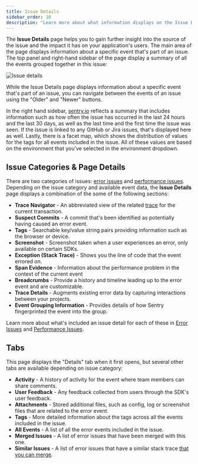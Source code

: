```yaml
---
title: Issue Details
sidebar_order: 10
description: "Learn more about what information displays on the Issue Details page to help you efficiently triage an issue."
---
```


The **Issue Details** page helps you to gain further insight into the source of the issue and the impact it has on your application's users. The main area of the page displays information about a specific event that's part of an issue. The top panel and right-hand sidebar of the page display a summary of all the events grouped together in this issue:

![Issue details](issue-details.png)

While the <SandboxLink scenario="oneIssue" projectSlug="react">Issue Details</SandboxLink> page displays information about a specific event that's part of an issue, you can navigate between the events of an issue using the "Older" and "Newer" buttons.

In the right hand sidebar, [sentry.io](https://sentry.io) reflects a summary that includes information such as how often the <SandboxLink scenario="oneIssue" projectSlug="react">issue</SandboxLink> has occurred in the last 24 hours and the last 30 days, as well as the last time and the first time the issue was seen. If the issue is linked to any GitHub or Jira issues, that's displayed here as well. Lastly, there is a facet map, which shows the distribution of values for the tags for all events included in the issue. All of these values are based on the environment that you've selected in the environment dropdown.

## Issue Categories & Page Details

There are two categories of issues: [error issues](/product/issues/issue-details/error-issues/) and [performance issues](/product/issues/issue-details/performance-issues/). Depending on the issue category and available event data, the **Issue Details** page displays a combination of the some of the following sections:

- **Trace Navigator** - An abbreviated view of the related [trace](/product/sentry-basics/tracing/distributed-tracing) for the current transaction.
- **Suspect Commits** - A commit that's been identified as potentially having caused an error event.
- **Tags** - Searchable key/value string pairs providing information such as the browser or device.
- **Screenshot** - Screenshot taken when a user experiences an error, only available on certain SDKs.
- **Exception (Stack Trace)** - Shows you the line of code that the event errored on.
- **Span Evidence** - Information about the performance problem in the context of the current event
- **Breadcrumbs** - Provide a history and timeline leading up to the error event and are customizable.
- **Trace Details** - Augments existing error data by capturing interactions between your projects.
- **Event Grouping Information** - Provides details of how Sentry fingerprinted the event into the group.

Learn more about what's included an issue detail for each of these in [Error Issues](/product/issues/issue-details/error-issues/) and [Performance Issues](/product/issues/issue-details/performance-issues/).

## Tabs

This page displays the "Details" tab when it first opens, but several other tabs are available depending on issue category:

- **Activity** - A history of activity for the event where team members can share comments.
- **User Feedback** - Any feedback collected from users through the <PlatformLink to="/enriching-events/user-feedback/">SDK's user feedback</PlatformLink>.
- **<PlatformLink to="/enriching-events/attachments/">Attachments</PlatformLink>** - Stored additional files, such as config, log or screenshot files that are related to the error event.
- **Tags** - More detailed information about the tags across all the events included in the issue.
- **All Events** - A list of all the error events included in the issue.
- **Merged Issues** - A list of error issues that have been merged with this one.
- **Similar Issues** - A list of error issues that have a similar stack trace [that you can merge](/product/data-management-settings/event-grouping/merging-issues/).
